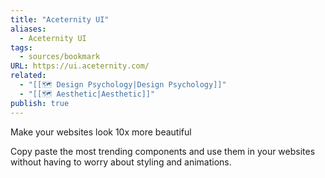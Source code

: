 ```yaml
---
title: "Aceternity UI"
aliases:
  - Aceternity UI
tags:
  - sources/bookmark
URL: https://ui.aceternity.com/
related:
  - "[[🗺️ Design Psychology|Design Psychology]]"
  - "[[🗺️ Aesthetic|Aesthetic]]"
publish: true
---
```


Make your websites look 10x more beautiful

Copy paste the most trending components and use them in your websites without having to worry about styling and animations.